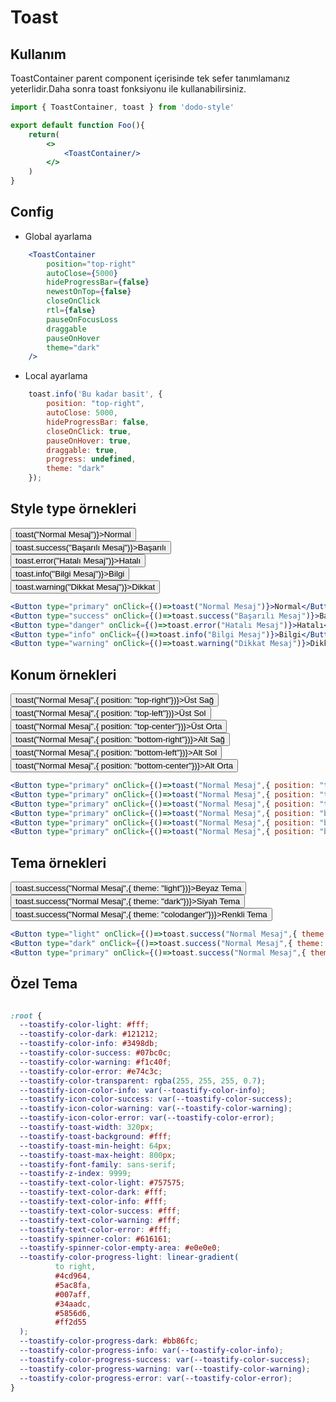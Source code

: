 
<Meta title="Geri Dönüt/Toast" />





# Toast
## Kullanım
ToastContainer parent component içerisinde tek sefer tanımlamanız yeterlidir.Daha sonra toast fonksiyonu ile kullanabilirsiniz.
```jsx
import { ToastContainer, toast } from 'dodo-style'

export default function Foo(){
    return(
        <>
            <ToastContainer/>
        </>
    )
}
```

## Config
- Global ayarlama
```jsx
    <ToastContainer
        position="top-right"
        autoClose={5000}
        hideProgressBar={false}
        newestOnTop={false}
        closeOnClick
        rtl={false}
        pauseOnFocusLoss
        draggable
        pauseOnHover
        theme="dark"
    />
```
- Local ayarlama
```js
    toast.info('Bu kadar basit', {
        position: "top-right",
        autoClose: 5000,
        hideProgressBar: false,
        closeOnClick: true,
        pauseOnHover: true,
        draggable: true,
        progress: undefined,
        theme: "dark"
    });
```


## Style type örnekleri
<div style={{display:"flex",flexDirection:"row",alignItems:"center",flexWrap:"wrap"}}>
    <div style={{margin:"5px"}}>
        <Button type="primary" onClick={()=>toast("Normal Mesaj")}>Normal</Button>
    </div>
    <div style={{margin:"5px"}}>
        <Button type="success" onClick={()=>toast.success("Başarılı Mesaj")}>Başarılı</Button>
    </div>
    <div style={{margin:"5px"}}>
        <Button type="danger" onClick={()=>toast.error("Hatalı Mesaj")}>Hatalı</Button>
    </div>
    <div style={{margin:"5px"}}>
        <Button type="info" onClick={()=>toast.info("Bilgi Mesaj")}>Bilgi</Button>
    </div>
    <div style={{margin:"5px"}}>
        <Button type="warning" onClick={()=>toast.warning("Dikkat Mesaj")}>Dikkat</Button>
    </div>
</div>


```jsx
<Button type="primary" onClick={()=>toast("Normal Mesaj")}>Normal</Button>
<Button type="success" onClick={()=>toast.success("Başarılı Mesaj")}>Başarılı</Button>
<Button type="danger" onClick={()=>toast.error("Hatalı Mesaj")}>Hatalı</Button>
<Button type="info" onClick={()=>toast.info("Bilgi Mesaj")}>Bilgi</Button>
<Button type="warning" onClick={()=>toast.warning("Dikkat Mesaj")}>Dikkat</Button>

```

## Konum örnekleri
<div style={{display:"flex",flexDirection:"row",alignItems:"center",flexWrap:"wrap"}}>
    <div style={{margin:"5px"}}>
        <Button type="primary" onClick={()=>toast("Normal Mesaj",{ position: "top-right"})}>Üst Sağ</Button>
        <Button type="primary" onClick={()=>toast("Normal Mesaj",{ position: "top-left"})}>Üst Sol</Button>
        <Button type="primary" onClick={()=>toast("Normal Mesaj",{ position: "top-center"})}>Üst Orta</Button>
        <Button type="primary" onClick={()=>toast("Normal Mesaj",{ position: "bottom-right"})}>Alt Sağ</Button>
        <Button type="primary" onClick={()=>toast("Normal Mesaj",{ position: "bottom-left"})}>Alt Sol</Button>
        <Button type="primary" onClick={()=>toast("Normal Mesaj",{ position: "bottom-center"})}>Alt Orta</Button>
    </div>

</div>


```jsx
<Button type="primary" onClick={()=>toast("Normal Mesaj",{ position: "top-right"})}>Üst Sağ</Button>
<Button type="primary" onClick={()=>toast("Normal Mesaj",{ position: "top-left"})}>Üst Sol</Button>
<Button type="primary" onClick={()=>toast("Normal Mesaj",{ position: "top-center"})}>Üst Orta</Button>
<Button type="primary" onClick={()=>toast("Normal Mesaj",{ position: "bottom-right"})}>Alt Sağ</Button>
<Button type="primary" onClick={()=>toast("Normal Mesaj",{ position: "bottom-left"})}>Alt Sol</Button>
<Button type="primary" onClick={()=>toast("Normal Mesaj",{ position: "bottom-center"})}>Alt Orta</Button>

```

## Tema örnekleri
<div style={{display:"flex",flexDirection:"row",alignItems:"center",flexWrap:"wrap"}}>
    <div style={{margin:"5px"}}>
        <Button type="light" onClick={()=>toast.success("Normal Mesaj",{ theme: "light"})}>Beyaz Tema</Button>
        <Button type="dark" onClick={()=>toast.success("Normal Mesaj",{ theme: "dark"})}>Siyah Tema</Button>
        <Button type="success" gradient onClick={()=>toast.success("Normal Mesaj",{ theme: "colodanger"})}>Renkli Tema</Button>
    </div>

</div>


```jsx
<Button type="light" onClick={()=>toast.success("Normal Mesaj",{ theme: "light"})}>Beyaz Tema</Button>
<Button type="dark" onClick={()=>toast.success("Normal Mesaj",{ theme: "dark"})}>Siyah Tema</Button>
<Button type="primary" onClick={()=>toast.success("Normal Mesaj",{ theme: "colodanger"})}>Renkli Tema</Button>
```



<ToastContainer/>

## Özel Tema
```css

:root {
  --toastify-color-light: #fff;
  --toastify-color-dark: #121212;
  --toastify-color-info: #3498db;
  --toastify-color-success: #07bc0c;
  --toastify-color-warning: #f1c40f;
  --toastify-color-error: #e74c3c;
  --toastify-color-transparent: rgba(255, 255, 255, 0.7);
  --toastify-icon-color-info: var(--toastify-color-info);
  --toastify-icon-color-success: var(--toastify-color-success);
  --toastify-icon-color-warning: var(--toastify-color-warning);
  --toastify-icon-color-error: var(--toastify-color-error);
  --toastify-toast-width: 320px;
  --toastify-toast-background: #fff;
  --toastify-toast-min-height: 64px;
  --toastify-toast-max-height: 800px;
  --toastify-font-family: sans-serif;
  --toastify-z-index: 9999;
  --toastify-text-color-light: #757575;
  --toastify-text-color-dark: #fff;
  --toastify-text-color-info: #fff;
  --toastify-text-color-success: #fff;
  --toastify-text-color-warning: #fff;
  --toastify-text-color-error: #fff;
  --toastify-spinner-color: #616161;
  --toastify-spinner-color-empty-area: #e0e0e0;
  --toastify-color-progress-light: linear-gradient(
          to right,
          #4cd964,
          #5ac8fa,
          #007aff,
          #34aadc,
          #5856d6,
          #ff2d55
  );
  --toastify-color-progress-dark: #bb86fc;
  --toastify-color-progress-info: var(--toastify-color-info);
  --toastify-color-progress-success: var(--toastify-color-success);
  --toastify-color-progress-warning: var(--toastify-color-warning);
  --toastify-color-progress-error: var(--toastify-color-error);
}

```
